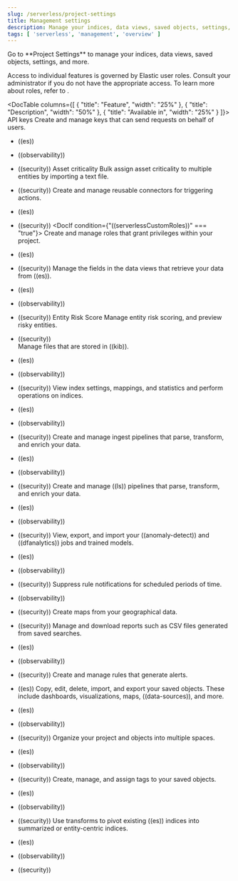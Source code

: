 ```yaml
---
slug: /serverless/project-settings
title: Management settings
description: Manage your indices, data views, saved objects, settings, and more from a central location in Elastic.
tags: [ 'serverless', 'management', 'overview' ]
---
```


<DocBadge template="technical preview" />
Go to **Project Settings** to manage your indices, data views, saved objects, settings, and more.

Access to individual features is governed by Elastic user roles.
Consult your administrator if you do not have the appropriate access.
To learn more about roles, refer to <DocLink slug="/serverless/general/assign-user-roles"/>.

<DocTable columns={[
  {
    "title": "Feature",
    "width": "25%"
  },
  {
    "title": "Description",
    "width": "50%"
  },
  {
    "title": "Available in",
    "width": "25%"
  }
]}>
  <DocRow>
    <DocCell>
      <DocLink slug="/serverless/api-keys">API keys</DocLink>
    </DocCell>
    <DocCell>
      Create and manage keys that can send requests on behalf of users.
    </DocCell>
    <DocCell>
      
- ((es))
- ((observability))
- ((security))</DocCell>
  </DocRow>
  <DocRow>
    <DocCell>
      <DocLink slug="/serverless/security/asset-criticality">Asset criticality</DocLink>
    </DocCell>
    <DocCell>
      Bulk assign asset criticality to multiple entities by importing a text file.
    </DocCell>
    <DocCell>
      
- ((security))</DocCell>
    </DocRow>
  <DocRow>
    <DocCell>
      <DocLink slug="/serverless/action-connectors"/>
    </DocCell>
    <DocCell>
      Create and manage reusable connectors for triggering actions.
    </DocCell>
      <DocCell>
        
- ((es))
- ((security))</DocCell>
  </DocRow>
  <DocIf condition={"((serverlessCustomRoles))" === "true"}>
    <DocRow>
      <DocCell><DocLink slug="/serverless/custom-roles"/></DocCell>
      <DocCell>Create and manage roles that grant privileges within your project.</DocCell>
      <DocCell>
        
- ((es))
- ((security))</DocCell>
    </DocRow>
  </DocIf>
  <DocRow>
    <DocCell>
      <DocLink slug="/serverless/data-views"/>
    </DocCell>
    <DocCell>
      Manage the fields in the data views that retrieve your data from ((es)).
    </DocCell>
    <DocCell>
      
- ((es))
- ((observability))
- ((security))</DocCell>
    </DocRow>
    <DocRow>
    <DocCell>
      <DocLink slug="/serverless/security/entity-risk-scoring">Entity Risk Score</DocLink>
    </DocCell>
    <DocCell>
      Manage entity risk scoring, and preview risky entities.
    </DocCell>
    <DocCell>
      
- ((security))</DocCell>
    </DocRow>  
    <DocRow>
    <DocCell>
      <DocLink slug="/serverless/files"/>
    </DocCell>
    <DocCell>
      Manage files that are stored in ((kib)).
    </DocCell>
    <DocCell>
      
- ((es))
- ((observability))
- ((security))</DocCell>
  </DocRow>
  <DocRow>
    <DocCell>
      <DocLink slug="/serverless/index-management"/>
    </DocCell>
    <DocCell>
      View index settings, mappings, and statistics and perform operations on indices.
    </DocCell>
    <DocCell>
      
- ((es))
- ((observability))
- ((security))</DocCell>
  </DocRow>
  <DocRow>
    <DocCell>
      <DocLink slug="/serverless/ingest-pipelines"/>
    </DocCell>
    <DocCell>
      Create and manage ingest pipelines that parse, transform, and enrich your data.
    </DocCell>
      <DocCell>
        
- ((es))
- ((observability))
- ((security))</DocCell>
  </DocRow>
  <DocRow>
    <DocCell>
      <DocLink slug="/serverless/logstash-pipelines"/>
    </DocCell>
    <DocCell>
      Create and manage ((ls)) pipelines that parse, transform, and enrich your data.
    </DocCell>
    <DocCell>
      
- ((es))
- ((observability))
- ((security))</DocCell>
  </DocRow>
  <DocRow>
    <DocCell>
      <DocLink slug="/serverless/machine-learning"/>
    </DocCell>
    <DocCell>
    View, export, and import your ((anomaly-detect)) and ((dfanalytics)) jobs and trained models.
    </DocCell>
    <DocCell>
      
- ((es))
- ((observability))
- ((security))</DocCell>
  </DocRow>
  <DocRow>
    <DocCell>
      <DocLink slug="/serverless/maintenance-windows"/>
    </DocCell>
    <DocCell>
      Suppress rule notifications for scheduled periods of time.
    </DocCell>
    <DocCell>
      
- ((observability))
- ((security))</DocCell>
  </DocRow>
    <DocRow>
    <DocCell>
      <DocLink slug="/serverless/maps"/>
    </DocCell>
    <DocCell>
      Create maps from your geographical data.
    </DocCell>
    <DocCell>
      
- ((security))</DocCell>
  </DocRow>
  <DocRow>
    <DocCell>
      <DocLink slug="/serverless/reports"/>
    </DocCell>
    <DocCell>
      Manage and download reports such as CSV files generated from saved searches.
    </DocCell>
    <DocCell>
      
- ((es))
- ((observability))
- ((security))</DocCell>
  </DocRow>
   <DocRow>
    <DocCell>
      <DocLink slug="/serverless/rules"/>
    </DocCell>
    <DocCell>
     Create and manage rules that generate alerts.
    </DocCell>
    <DocCell>
      
- ((es))</DocCell>
  </DocRow>
  <DocRow>
    <DocCell>
      <DocLink slug="/serverless/saved-objects"/>
    </DocCell>
    <DocCell>
      Copy, edit, delete, import, and export your saved objects.
      These include dashboards, visualizations, maps, ((data-sources)), and more.
    </DocCell>
    <DocCell>
      
- ((es))
- ((observability))
- ((security))</DocCell>
  </DocRow>
  <DocRow>
    <DocCell>
      <DocLink slug="/serverless/spaces"/>
    </DocCell>
    <DocCell>
      Organize your project and objects into multiple spaces.
    </DocCell>
    <DocCell>
      
- ((es))
- ((observability))
- ((security))</DocCell>
  </DocRow>
  <DocRow>
    <DocCell>
      <DocLink slug="/serverless/tags"/>
    </DocCell>
    <DocCell>
      Create, manage, and assign tags to your saved objects.
    </DocCell>
    <DocCell>
      
- ((es))
- ((observability))
- ((security))</DocCell>
  </DocRow>
  <DocRow>
    <DocCell>
      <DocLink slug="/serverless/transforms"/>
    </DocCell>
    <DocCell>
      Use transforms to pivot existing ((es)) indices into summarized or entity-centric indices.
    </DocCell>
    <DocCell>
      
- ((es))
- ((observability))
- ((security))</DocCell>
  </DocRow>
</DocTable>
